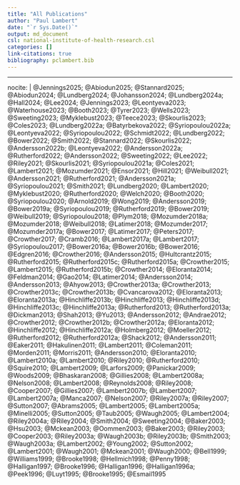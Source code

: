 ```yaml
---
title: "All Publications"
author: "Paul Lambert"
date: "`r Sys.Date()`"
output: md_document
csl: national-institute-of-health-research.csl
categories: []
link-citations: true
bibliography: pclambert.bib
---
```


---
nocite: |
 @Jennings2025;
 @Abiodun2025;
 @Stannard2025;
 @Abiodun2024;
 @Lundberg2024; 
 @Johansson2024;
 @Lundberg2024a;
 @Hall2024;
 @Lee2024;
 @Jennings2023;
 @Leontyeva2023;
 @Waterhouse2023;
 @Booth2023;
 @Tyrer2023;
 @Wells2023;
 @Sweeting2023;
 @Myklebust2023;
 @Teece2023;
 @Skourlis2023;
 @Coles2023;
 @Lundberg2022a;
 @Batyrbekova2022;
 @Syriopoulou2022a;
 @Leontyeva2022;
 @Syriopoulou2022;
 @Schmidt2022;
 @Lundberg2022;
 @Bower2022;
 @Smith2022;
 @Stannard2022;
 @Skourlis2022;
 @Andersson2022b;
 @Leontyeva2022;
 @Andersson2022a;
 @Rutherford2022;
 @Andersson2022;
 @Sweeting2022;
 @Lee2022;
 @Riley2021;
 @Skourlis2021;
 @Syriopoulou2021a;
 @Coles2021;
 @Lambert2021;
 @Mozumder2021;
 @Ensor2021;
 @Hill2021;
 @Weibull2021;
 @Andersson2021;
 @Rutherford2021;
 @Andersson2021a;
 @Syriopoulou2021;
 @Smith2021;
 @Lundberg2020;
 @Lambert2020;
 @Myklebust2020;
 @Rutherford2020;
 @Welch2020;
 @Booth2020;
 @Syriopoulou2020;
 @Arnold2019;
 @Wong2019;
 @Andersson2019;
 @Bower2019a;
 @Syriopoulou2019;
 @Rutherford2019;
 @Bower2019;
 @Weibull2019;
 @Syriopoulou2018;
 @Plym2018;
 @Mozumder2018a;
 @Mozumder2018;
 @Weibull2018;
 @Latimer2018;
 @Mozumder2017;
 @Mozumder2017a;
 @Bower2017;
 @Latimer2017;
 @Peters2017;
 @Crowther2017;
 @Cramb2016;
 @Lambert2017a;
 @Lambert2017;
 @Syriopoulou2017;
 @Bower2016a;
 @Bower2016b;
 @Bower2016;
 @Edgren2016;
 @Crowther2016;
 @Andersson2015;
 @Hultcrantz2015;
 @Rutherford2015;
 @Rutherford2015c;
 @Rutherford2015a;
 @Crowther2015;
 @Lambert2015;
 @Rutherford2015b;
 @Crowther2014;
 @Eloranta2014;
 @Feldman2014;
 @Gao2014;
 @Latimer2014;
 @Andersson2014;
 @Andersson2013;
 @Ahyow2013;
 @Crowther2013a;
 @Crowther2013;
 @Crowther2013c;
 @Crowther2013b;
 @Cvancarova2012;
 @Eloranta2013;
 @Eloranta2013a;
 @Hinchliffe2013b;
 @Hinchliffe2013;
 @Hinchliffe2013d;
 @Hinchliffe2013c;
 @Hinchliffe2013a;
 @Rutherford2013;
 @Rutherford2013a;
 @Dickman2013;
 @Shah2013;
 @Yu2013;
 @Andersson2012;
 @Andrae2012;
 @Crowther2012;
 @Crowther2012b;
 @Crowther2012a;
 @Eloranta2012;
 @Hinchliffe2012;
 @Hinchliffe2012a;
 @Holmberg2012;
 @Moeller2012;
 @Rutherford2012;
 @Rutherford2012a;
 @Shack2012;
 @Andersson2011;
 @Eaker2011;
 @Hakulinen2011;
 @Lambert2011;
 @Coleman2011;
 @Morden2011;
 @Morris2011;
 @Andersson2010;
 @Eloranta2010;
 @Lambert2010a;
 @Lambert2010;
 @Riley2010;
 @Rutherford2010;
 @Squire2010;
 @Lambert2009;
 @Larfors2009;
 @Panickar2009;
 @Woods2009;
 @Bhaskaran2008;
 @Gillies2008;
 @Lambert2008a;
 @Nelson2008;
 @Lambert2008;
 @Reynolds2008;
 @Riley2008;
 @Cooper2007;
 @Gillies2007;
 @Lambert2007b;
 @Lambert2007;
 @Lambert2007a;
 @Manca2007;
 @Nelson2007;
 @Riley2007a;
 @Riley2007;
 @Sutton2007;
 @Abrams2005;
 @Lambert2005;
 @Lambert2005a;
 @Minelli2005;
 @Sutton2005;
 @Taub2005;
 @Waugh2005;
 @Lambert2004;
 @Riley2004a;
 @Riley2004;
 @Smith2004;
 @Sweeting2004;
 @Baker2003;
 @Hsu2003;
 @Mckean2003;
 @Oommen2003;
 @Baker2003;
 @Riley2003;
 @Cooper2003;
 @Riley2003a;
 @Waugh2003b;
 @Riley2003b;
 @Smith2003;
 @Waugh2003a;
 @Lambert2002;
 @Young2002;
 @Sutton2002;
 @Lambert2001;
 @Waugh2001;
 @Mckean2001;
 @Waugh2000;
 @Bell1999;
 @Williams1999;
 @Brooke1998;
 @Hellmich1998;
 @Penny1998;
 @Halligan1997;
 @Brooke1996;
 @Halligan1996;
 @Halligan1996a;
 @Peek1996;
 @Luyt1995;
 @Brooke1995;
 @Esmail1995


